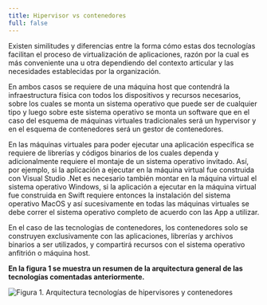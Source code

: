 ```yaml
---
title: Hipervisor vs contenedores
full: false
---
```



Existen similitudes y diferencias entre la forma cómo estas dos tecnologías facilitan el proceso de virtualización de aplicaciones, razón por la cual es más conveniente una u otra dependiendo del contexto articular y las necesidades establecidas por la organización.

En ambos casos se requiere de una máquina host que contendrá la infraestructura física con todos los dispositivos y recursos necesarios, sobre los cuales se monta un sistema operativo que puede ser de cualquier tipo y luego sobre este sistema operativo se monta un software que en el caso del esquema de máquinas virtuales tradicionales será un hypervisor y en el esquema de contenedores será un gestor de contenedores.

En las máquinas virtuales para poder ejecutar una aplicación específica se requiere de librerías y códigos binarios de los cuales dependa y adicionalmente requiere el montaje de un sistema operativo invitado. Así, por ejemplo, si la aplicación a ejecutar en la máquina virtual fue construida con Visual Studio .Net es necesario también montar en la máquina virtual el sistema operativo Windows, si la aplicación a ejecutar en la máquina virtual fue construida en Swift requiere entonces la instalación del sistema operativo MacOS y así sucesivamente en todas las máquinas virtuales se debe correr el sistema operativo completo de acuerdo con las App a utilizar.

En el caso de las tecnologías de contenedores, los contenedores solo se construyen exclusivamente con las aplicaciones, librerías y archivos binarios a ser utilizados, y compartirá recursos con el sistema operativo anfitrión o máquina host.

**En la figura 1 se muestra un resumen de la arquitectura general de las tecnologías comentadas anteriormente.**

![Figura 1. Arquitectura tecnologías de hipervisores y contenedores](/images/contenedores/001.svg)

